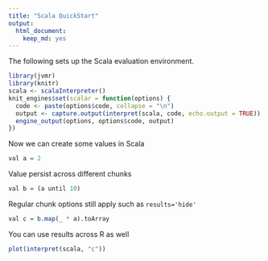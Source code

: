 ```yaml
---
title: "Scala QuickStart"
output:
  html_document:
    keep_md: yes
---
```


The following sets up the Scala evaluation environment.
```r
library(jvmr)
library(knitr)
scala <- scalaInterpreter()
knit_engines$set(scalar = function(options) {
  code <- paste(options$code, collapse = "\n")
  output <- capture.output(interpret(scala, code, echo.output = TRUE))
  engine_output(options, options$code, output)
})
```

Now we can create some values in Scala
```r
val a = 2
```

Value persist across different chunks
```r
val b = (a until 10)
```

Regular chunk options still apply such as `results='hide'`
```r
val c = b.map(_ * a).toArray
```

You can use results across R as well
```r
plot(interpret(scala, "c"))
```
